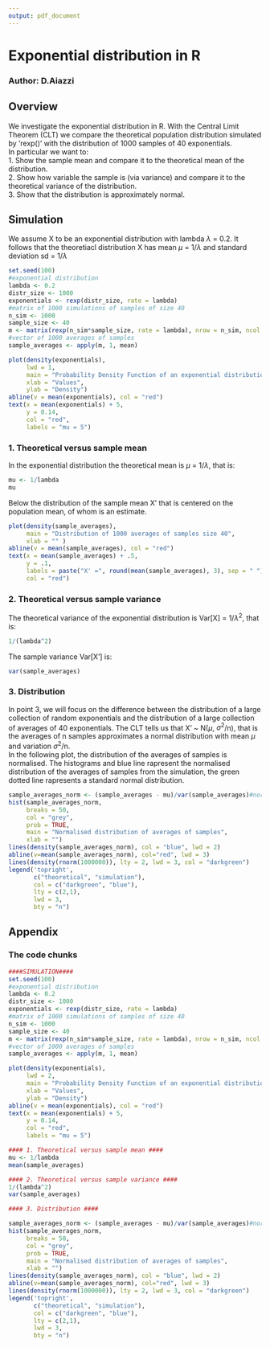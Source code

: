 ```yaml
---
output: pdf_document
---
```

# Exponential distribution in R #  
### Author: D.Aiazzi ###  
## Overview ##  
We investigate the exponential distribution in R. With the Central Limit Theorem (CLT) we compare the theoretical population distribution simulated by 'rexp()' with the distribution of 1000 samples of 40 exponentials.  
In particular we want to:  
1. Show the sample mean and compare it to the theoretical mean of the distribution.  
2. Show how variable the sample is (via variance) and compare it to the theoretical variance of the distribution.  
3. Show that the distribution is approximately normal.  

## Simulation ##

We assume X to be an exponential distribution with lambda $\lambda$ = 0.2. It follows that the theoretiacl distribution X has mean $\mu$ = 1/$\lambda$ and standard deviation sd = 1/$\lambda$

```r
set.seed(100)
#exponential distribution
lambda <- 0.2
distr_size <- 1000
exponentials <- rexp(distr_size, rate = lambda)
#matrix of 1000 simulations of samples of size 40
n_sim <- 1000
sample_size <- 40
m <- matrix(rexp(n_sim*sample_size, rate = lambda), nrow = n_sim, ncol = sample_size)
#vector of 1000 averages of samples
sample_averages <- apply(m, 1, mean)

plot(density(exponentials), 
     lwd = 1, 
     main = "Probability Density Function of an exponential distribution\n (lambda = 0.2)",
     xlab = "Values",
     ylab = "Density")
abline(v = mean(exponentials), col = "red")
text(x = mean(exponentials) + 5, 
     y = 0.14,
     col = "red", 
     labels = "mu = 5")
```

### 1. Theoretical versus sample mean ###

In the exponential distribution the theoretical mean is $\mu$ = 1/$\lambda$, that is: 
```r
mu <- 1/lambda
mu
```
Below the distribution of the sample mean X' that is centered on the population mean, of whom is an estimate.
```r
plot(density(sample_averages), 
     main = "Distribution of 1000 averages of samples size 40",
     xlab = "" )
abline(v = mean(sample_averages), col = "red")
text(x = mean(sample_averages) + .5, 
     y = .1, 
     labels = paste("X' =", round(mean(sample_averages), 3), sep = " "), 
     col = "red")
```

### 2. Theoretical versus sample variance ###
The theoretical variance of the exponential distribution is Var[X] = 1/$\lambda^{2}$, that is: 
```r
1/(lambda^2)
```
The sample variance Var[X'] is:
```r
var(sample_averages)
```

### 3. Distribution ###
In point 3, we will focus on the difference between the distribution of a large collection of random exponentials and the distribution of a large collection of averages of 40 exponentials.
The CLT tells us that X' ~ N($\mu$, $\sigma^2$/n), that is the averages of n samples approximates a normal distribution with mean $\mu$ and variation $\sigma^2$/n.  
In the following plot, the distribution of the averages of samples is normalised. The histograms and blue line rapresent the normalised distribution of the averages of samples from the simulation, the green dotted line rapresents a standard normal distribution. 


```r
sample_averages_norm <- (sample_averages - mu)/var(sample_averages)#normalisation of the averages of samples
hist(sample_averages_norm, 
     breaks = 50, 
     col = "grey", 
     prob = TRUE, 
     main = "Normalised distribution of averages of samples",
     xlab = "")
lines(density(sample_averages_norm), col = "blue", lwd = 2)
abline(v=mean(sample_averages_norm), col="red", lwd = 3)
lines(density(rnorm(1000000)), lty = 2, lwd = 3, col = "darkgreen")
legend('topright', 
       c("theoretical", "simulation"), 
       col = c("darkgreen", "blue"), 
       lty = c(2,1), 
       lwd = 3, 
       bty = "n")
```

## Appendix ##
### The code chunks ###
```r
####SIMULATION####
set.seed(100)
#exponential distribution
lambda <- 0.2
distr_size <- 1000
exponentials <- rexp(distr_size, rate = lambda)
#matrix of 1000 simulations of samples of size 40
n_sim <- 1000
sample_size <- 40
m <- matrix(rexp(n_sim*sample_size, rate = lambda), nrow = n_sim, ncol = sample_size)
#vector of 1000 averages of samples
sample_averages <- apply(m, 1, mean)

plot(density(exponentials), 
     lwd = 2, 
     main = "Probability Density Function of an exponential distribution\n (lambda = 0.2)",
     xlab = "Values",
     ylab = "Density")
abline(v = mean(exponentials), col = "red")
text(x = mean(exponentials) + 5, 
     y = 0.14,
     col = "red", 
     labels = "mu = 5")

#### 1. Theoretical versus sample mean ####
mu <- 1/lambda
mean(sample_averages)

#### 2. Theoretical versus sample variance ####
1/(lambda^2)
var(sample_averages)

#### 3. Distribution ####

sample_averages_norm <- (sample_averages - mu)/var(sample_averages)#normalisation of the averages of samples
hist(sample_averages_norm, 
     breaks = 50, 
     col = "grey", 
     prob = TRUE, 
     main = "Normalised distribution of averages of samples",
     xlab = "")
lines(density(sample_averages_norm), col = "blue", lwd = 2)
abline(v=mean(sample_averages_norm), col="red", lwd = 3)
lines(density(rnorm(1000000)), lty = 2, lwd = 3, col = "darkgreen")
legend('topright', 
       c("theoretical", "simulation"), 
       col = c("darkgreen", "blue"), 
       lty = c(2,1), 
       lwd = 3, 
       bty = "n")
```

